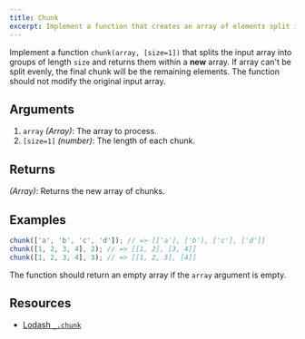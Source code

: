 ```yaml
---
title: Chunk
excerpt: Implement a function that creates an array of elements split into smaller groups of a specified size
---
```


Implement a function `chunk(array, [size=1])` that splits the input array into groups of length `size` and returns them within a **new** array. If array can't be split evenly, the final chunk will be the remaining elements. The function should not modify the original input array.

## Arguments

1. `array` _(Array)_: The array to process.
1. `[size=1]` _(number)_: The length of each chunk.

## Returns

_(Array)_: Returns the new array of chunks.

## Examples

```js
chunk(['a', 'b', 'c', 'd']); // => [['a'], ['b'], ['c'], ['d']]
chunk([1, 2, 3, 4], 2); // => [[1, 2], [3, 4]]
chunk([1, 2, 3, 4], 3); // => [[1, 2, 3], [4]]
```

The function should return an empty array if the `array` argument is empty.

## Resources

- [Lodash `_.chunk`](https://lodash.com/docs/#chunk)

